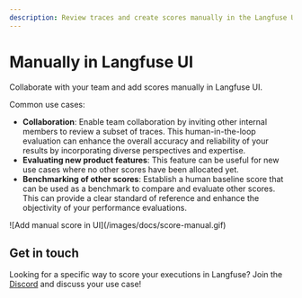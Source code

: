 ```yaml
---
description: Review traces and create scores manually in the Langfuse UI.
---
```



# Manually in Langfuse UI

Collaborate with your team and add scores manually in Langfuse UI.

Common use cases:

- **Collaboration**: Enable team collaboration by inviting other internal members to review a subset of traces. This human-in-the-loop evaluation can enhance the overall accuracy and reliability of your results by incorporating diverse perspectives and expertise.
- **Evaluating new product features**: This feature can be useful for new use cases where no other scores have been allocated yet.
- **Benchmarking of other scores**: Establish a human baseline score that can be used as a benchmark to compare and evaluate other scores. This can provide a clear standard of reference and enhance the objectivity of your performance evaluations.

<Frame>![Add manual score in UI](/images/docs/score-manual.gif)</Frame>

## Get in touch

Looking for a specific way to score your executions in Langfuse? Join the [Discord](/discord) and discuss your use case!
